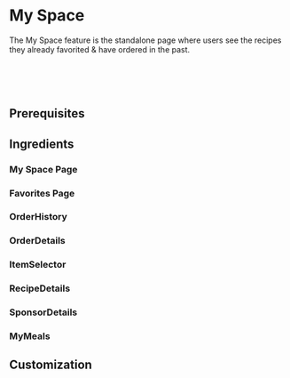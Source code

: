 

# My Space

The My Space feature is the standalone page where users see the recipes they already favorited & have ordered in the past.

<TimeIcon titleText="Time to read:" timeText="5 minutes" /><br />
<TimeIcon titleText="Time for base implementation:" timeText="1 hour" /><br />
<TimeIcon titleText="Time for full customization:" timeText="3 hours" /><br />

## Prerequisites
<Prerequisites />

## Ingredients

### My Space Page
<MySpace platform="android"/>

### Favorites Page
<Favorites platform="android"/>

### OrderHistory
<OrderHistory platform="android"/>

### OrderDetails
<OrderDetails platform="android"/>

### ItemSelector
<ItemSelector platform="android"/>

### RecipeDetails
<RecipeDetails platform="android"/>

### SponsorDetails
<SponsorDetails platform="android"/>

### MyMeals
<MyMeals platform="android"/>

## Customization
<LinkToCustomization />
